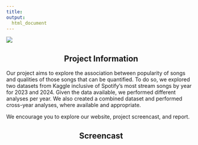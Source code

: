 ```yaml
---
title: 
output:
  html_document
---
```


![](images/Heading.png)



<div style="text-align: center;">
## Project Information
</div>

Our project aims to explore the association between popularity of songs and qualities of those songs that can be quantified. To do so, we explored two datasets from Kaggle inclusive of Spotify's most stream songs  by year for 2023 and 2024. Given the data available, we performed different analyses per year. We also created a combined dataset and performed cross-year analyses, where available and appropriate. 

We encourage you to explore our website, project screencast, and report. 

<div style="text-align: center;">
## Screencast
</div>
